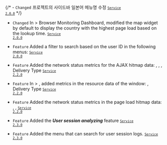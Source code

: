 {/* - <code class="Changed">Changed</code> 프로젝트의 사이드바 일본어 메뉴명 수정 <code class='changelog-service'><a href="../release-notes/service/service-2_0_x"><code class='changelog-service'>Service 2.0.0​</code></a></code> */}

- <code class="Changed">Changed</code> In <Cmdname sid="side_dashboard" className="uitext" /> &gt; <span class="uitext">Browser Monitoring Dashboard</span>, modified the map widget by default to display the country with the highest page load based on the lookup time. <code class='changelog-service'><a href="../release-notes/service/service-2_0_x"><code class='changelog-service'>Service 2.0.0​</code></a></code>

- <code class="Feature">Feature</code> Added a filter to search based on the user ID in the following menus: <code class='changelog-service'><a href="../release-notes/service/service-2_0_x"><code class='changelog-service'>Service 2.0.0​</code></a></code>

- <code class="Feature">Feature</code> Added the network status metrics for the AJAX hitmap data: <Cmdname sid="TTL07611" className="uitext" />, <Cmdname sid="TTL07612" className="uitext" />, <Cmdname sid="TTL07610" className="uitext" />, <span class="uitext">Delivery Type</span> <code class='changelog-service'><a href="../release-notes/service/service-2_2_x"><code class='changelog-service'>Service 2.2.0​</code></a></code>

- <code class="Feature">Feature</code> In <Cmdname sid="side_analysis" className="uitext" /> &gt; <Cmdname sid="side_rumPageLoadHitmap" className="uitext" />, added metrics in the resource data of the <Cmdname sid="side_rumPageLoadDashboard" className="uitext" /> <Cmdname sid="detail" className="uitext" /> window: <Cmdname sid="status_code" className="uitext" />, <span class="uitext">Delivery Type</span> <code class='changelog-service'><a href="../release-notes/service/service-2_2_x"><code class='changelog-service'>Service 2.2.0​</code></a></code>

- <code class="Feature">Feature</code> Added the network status metrics in the page load hitmap data: <Cmdname sid="TTL07611" className="uitext" />, <Cmdname sid="TTL07612" className="uitext" />, <Cmdname sid="TTL07610" className="uitext" /> <code class='changelog-service'><a href="../release-notes/service/service-2_2_x"><code class='changelog-service'>Service 2.2.0​</code></a></code>

- <code class="Feature">Feature</code> Added the ***User session analyzing*** feature <code class='changelog-service'><a href="../release-notes/service/service-2_3_x"><code class='changelog-service'>Service 2.3.0​</code></a></code>

- <code class="Feature">Feature</code> Added the <Cmdname sid="side_userSessionEventSearch" className="uitext" /> menu that can search for user session logs. <code class='changelog-service'><a href="../release-notes/service/service-2_3_x"><code class='changelog-service'>Service 2.3.0​</code></a></code>
